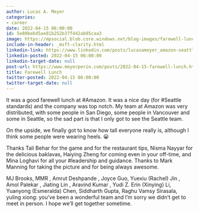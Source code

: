 ```yaml
---
author: Lucas A. Meyer
categories:
- career
date: 2022-04-15 06:00:00
id: 5e80bebd5ae81b252b37f442ab95caa3
image: https://mpsocial.blob.core.windows.net/blog-images/farewell-lunch.jpg
include-in-header: _msft-clarity.html
linkedin-link: https://www.linkedin.com/posts/lucasameyer_amazon-seattle-leadership-activity-6920874431531618304-nxUL
linkedin-posted: 2022-04-15 06:00:00
linkedin-target-date: null
post-url: https://www.meyerperin.com/posts/2022-04-15-farewell-lunch.html
title: Farewell Lunch
twitter-posted: 2022-04-15 06:00:00
twitter-target-date: null
---
```


It was a good farewell lunch at #Amazon. It was a nice day (for #Seattle standards) and the company was top notch. My team at Amazon was very distributed, with some people in San Diego, some people in Vancouver and some in Seattle, so the sad part is that I only got to see the Seattle team.

On the upside, we finally got to know how tall everyone really is, although I think some people were wearing heels. 😀

Thanks Tali Behar for the game and for the restaurant tips, Nisma Nayyar for the delicious baklavas, Haiying Zheng for coming even in your off-time, and Mina Loghavi for all your #leadership and guidance. Thanks to Mark Manning for taking the picture and for being always awesome.

MJ Brooks, MMR , Amrut Deshpande , Joyce Guo, Yuexiu (Rachel) Jin , Amol Palekar , Jiating Lin , Aravind Kumar , Yudi Z. Erin (Xinying) Li, Yuanyong (Esmeralda) Chen, Siddharth Gupta, Raghu Vamsy Sirasala, yuling xiong: you’ve been a wonderful team and I’m sorry we didn’t get to meet in person. I hope we’ll get together sometime.
